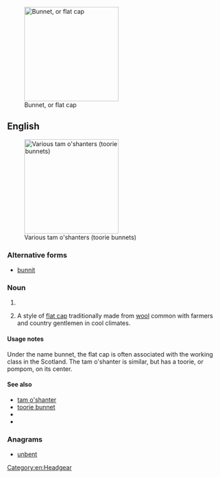 [[Image:Flat-cap.jpg|thumb|right|220px|Bunnet, or flat cap]]
==English==

[[Image:Tam-o-shanters.jpg|thumb|right|220px|Various tam o'shanters (toorie bunnets)]]
===Alternative forms===
* [[bunnit]]

===Noun===
{{en-noun}}

# {{alternative spelling of|[[bonnet]]}}
# {{Scotland|New Zealand}} A style of [[flat cap]] traditionally made from [[wool]] common with farmers and country gentlemen in cool climates. 

====Usage notes====
Under the name bunnet, the flat cap is often associated with the working class in the Scotland. The tam o'shanter is similar, but has a toorie, or pompom, on its center.

====See also====
* [[tam o'shanter]]
* [[toorie bunnet]]
* {{pedialite|Flat cap}}
* {{pedialite|Tam o'shanter (hat)}}

===Anagrams===
* [[unbent#English|unbent]]

[[Category:en:Headgear]]